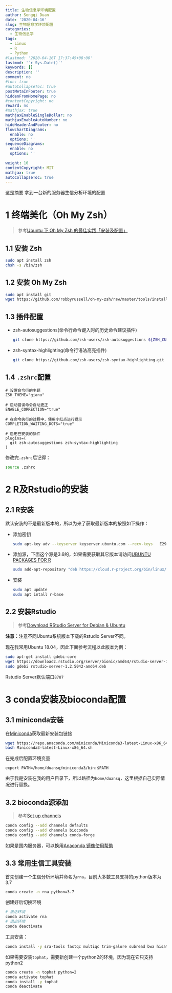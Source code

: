 ```yaml
---
title: 生物信息学环境配置
author: Songqi Duan
date: '2020-04-16'
slug: 生物信息学环境配置
categories:
  - 生物信息学
tags:
  - Linux
  - R
  - Python
#lastmod: '2020-04-16T 17:37:45+08:00'
lastmod: '`r Sys.Date()`'
keywords: []
description: ''
comment: no
#toc: true
#autoCollapseToc: true
postMetaInFooter: true
hiddenFromHomePage: no
#contentCopyright: no
reward: no
#mathjax: true
mathjaxEnableSingleDollar: no
mathjaxEnableAutoNumber: no
hideHeaderAndFooter: no
flowchartDiagrams:
  enable: no
  options: ''
sequenceDiagrams:
  enable: no
  options: ''
  
weight: 10
contentCopyright: MIT
mathjax: true
autoCollapseToc: true
---
```

这是摘要
<!--more-->
拿到一台新的服务器生信分析环境的配置

# 1 终端美化（Oh My Zsh）

>参考[Ubuntu 下 Oh My Zsh 的最佳实践「安装及配置」](https://segmentfault.com/a/1190000015283092)

## 1.1 安装 Zsh

```bash
sudo apt install zsh
chsh -s /bin/zsh
```

## 1.2 安装 Oh My Zsh

```Bash
sudo apt install git
wget https://github.com/robbyrussell/oh-my-zsh/raw/master/tools/install.sh -O - | sh
```

## 1.3 插件配置

- zsh-autosuggestions(命令行命令键入时的历史命令建议插件)
  ```bash
  git clone https://github.com/zsh-users/zsh-autosuggestions ${ZSH_CUSTOM:-~/.oh-my-zsh/custom}/plugins/zsh-autosuggestions
  ```

- zsh-syntax-highlighting(命令行语法高亮插件)
  ```bash
  git clone https://github.com/zsh-users/zsh-syntax-highlighting.git ${ZSH_CUSTOM:-~/.oh-my-zsh/custom}/plugins/zsh-syntax-highlighting
  ```

## 1.4 `.zshrc`配置

```vim
# 设置命令行的主题
ZSH_THEME="gianu"

# 启动错误命令自动更正
ENABLE_CORRECTION="true"

# 在命令执行的过程中，使用小红点进行提示
COMPLETION_WAITING_DOTS="true"

# 启用已安装的插件
plugins=(
  git zsh-autosuggestions zsh-syntax-highlighting
)
```
修改完`.zshrc`后记得：
```bash
source .zshrc
```
# 2 R及Rstudio的安装

## 2.1 R安装

默认安装的不是最新版本的，所以为来了获取最新版本的按照如下操作：

- 添加密钥
  ```bash
  sudo apt-key adv --keyserver keyserver.ubuntu.com --recv-keys   E298A3A825C0D65DFD57CBB651716619E084DAB9
  ```
  
- 添加源，下面这个源是3.6的，如果需要获取其它版本请访问[UBUNTU PACKAGES FOR R](https://cran.r-project.org/bin/linux/ubuntu/README.html)
  ```bash
  sudo add-apt-repository "deb https://cloud.r-project.org/bin/linux/ubuntu $(lsb_release -cs)-cran35/"
  ```
  
- 安装
  ```bash
  sudo apt update
  sudo apt intall r-base
  ```

## 2.2 安装Rstudio

>参考[Download RStudio Server for Debian & Ubuntu](https://rstudio.com/products/rstudio/download-server/debian-ubuntu/)

**注意：**注意不同Ubuntu系统版本下载的Rstudio Server不同。

现在我常用Ubuntu 18.04，因此下面参考流程以此版本为例：

```bash
sudo apt-get install gdebi-core
wget https://download2.rstudio.org/server/bionic/amd64/rstudio-server-1.2.5042-amd64.deb
sudo gdebi rstudio-server-1.2.5042-amd64.deb
```

Rstudio Server默认端口`8787`

# 3 conda安装及bioconda配置

## 3.1 miniconda安装

在[Miniconda](https://docs.conda.io/en/latest/miniconda.html)获取最新安装包链接

```bash
wget https://repo.anaconda.com/miniconda/Miniconda3-latest-Linux-x86_64.sh
bash Miniconda3-latest-Linux-x86_64.sh
```

在完成后配置环境变量

```vim
export PATH=/home/duansq/miniconda3/bin:$PATH
```
由于我是安装在我的用户目录下，所以路径为`home/duansq`，这里根据自己实际情况进行替换。

## 3.2 bioconda源添加

>参考[Set up channels](https://bioconda.github.io/user/install.html)

```bash
conda config --add channels defaults
conda config --add channels bioconda
conda config --add channels conda-forge
```

如果是国内服务器，可以换用[Anaconda 镜像使用帮助](https://mirror.tuna.tsinghua.edu.cn/help/anaconda/)

## 3.3 常用生信工具安装

首先创建一个生信分析环境并命名为`rna`，目前大多数工具支持的python版本为3.7

```bash
conda create -n rna python=3.7
```

创建好后切换环境

```bash
# 激活环境
conda activate rna
# 退出环境
conda deactivate
```

工具安装：

```bash
conda install -y sra-tools fastqc multiqc trim-galore subread bwa hisat2 bowtie2 star samtools htseq 
```
如果需要安装`tophat`，需要新创建一个python2的环境，因为现在它只支持python2

```bash
conda create -n tophat python=2
conda activate tophat
conda install -y tophat
conda deactivate
```